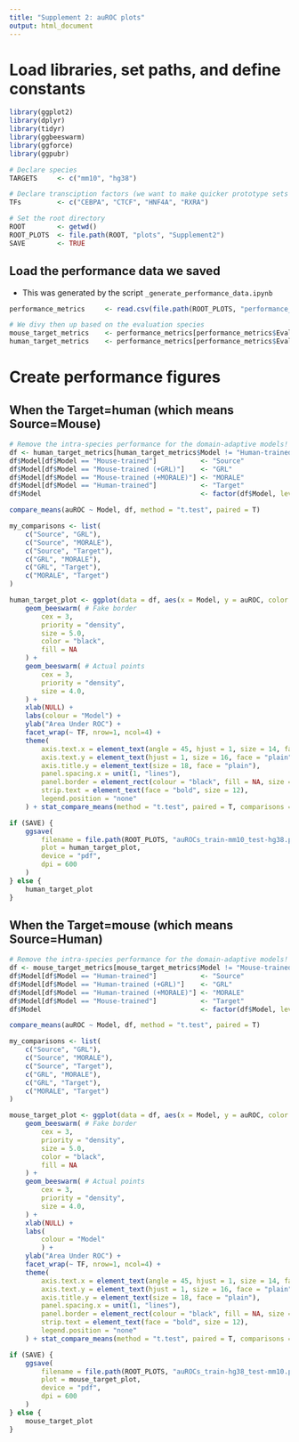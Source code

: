 ```yaml
---
title: "Supplement 2: auROC plots"
output: html_document
---
```


# Load libraries, set paths, and define constants
```r

library(ggplot2)
library(dplyr)
library(tidyr)
library(ggbeeswarm)
library(ggforce)
library(ggpubr)

```
```r

# Declare species
TARGETS     <- c("mm10", "hg38")

# Declare transciption factors (we want to make quicker prototype sets too)
TFs         <- c("CEBPA", "CTCF", "HNF4A", "RXRA")

# Set the root directory
ROOT        <- getwd()
ROOT_PLOTS  <- file.path(ROOT, "plots", "Supplement2")
SAVE        <- TRUE

```
## Load the performance data we saved
- This was generated by the script `_generate_performance_data.ipynb`
```r

performance_metrics     <- read.csv(file.path(ROOT_PLOTS, "performance_data.csv"))

# We divy then up based on the evaluation species
mouse_target_metrics    <- performance_metrics[performance_metrics$Eval == "mm10",]
human_target_metrics    <- performance_metrics[performance_metrics$Eval == "hg38",]

```
# Create performance figures
## When the Target=human (which means Source=Mouse)
```r

# Remove the intra-species performance for the domain-adaptive models!
df <- human_target_metrics[human_target_metrics$Model != "Human-trained (+GRL)" & human_target_metrics$Model != "Human-trained (+MORALE)",]
df$Model[df$Model == "Mouse-trained"]           <- "Source"
df$Model[df$Model == "Mouse-trained (+GRL)"]    <- "GRL"
df$Model[df$Model == "Mouse-trained (+MORALE)"] <- "MORALE"
df$Model[df$Model == "Human-trained"]           <- "Target"
df$Model                                        <- factor(df$Model, levels = c("Source", "GRL", "MORALE", "Target"))

```
```r

compare_means(auROC ~ Model, df, method = "t.test", paired = T)

my_comparisons <- list(
    c("Source", "GRL"),
    c("Source", "MORALE"),
    c("Source", "Target"),
    c("GRL", "MORALE"),
    c("GRL", "Target"),
    c("MORALE", "Target")
)

human_target_plot <- ggplot(data = df, aes(x = Model, y = auROC, color = Model)) +
    geom_beeswarm( # Fake border
        cex = 3,
        priority = "density",
        size = 5.0,
        color = "black",
        fill = NA
    ) +
    geom_beeswarm( # Actual points
        cex = 3,
        priority = "density",
        size = 4.0,
    ) +
    xlab(NULL) +
    labs(colour = "Model") +
    ylab("Area Under ROC") +
    facet_wrap(~ TF, nrow=1, ncol=4) +
    theme(
        axis.text.x = element_text(angle = 45, hjust = 1, size = 14, face = "plain"),
        axis.text.y = element_text(hjust = 1, size = 16, face = "plain"),
        axis.title.y = element_text(size = 18, face = "plain"),
        panel.spacing.x = unit(1, "lines"),
        panel.border = element_rect(colour = "black", fill = NA, size = 1.5),
        strip.text = element_text(face = "bold", size = 12),
        legend.position = "none"
    ) + stat_compare_means(method = "t.test", paired = T, comparisons = my_comparisons)

if (SAVE) {
    ggsave(
        filename = file.path(ROOT_PLOTS, "auROCs_train-mm10_test-hg38.pdf"),
        plot = human_target_plot,
        device = "pdf",
        dpi = 600
    )
} else {
    human_target_plot
}

```
## When the Target=mouse (which means Source=Human)
```r

# Remove the intra-species performance for the domain-adaptive models!
df <- mouse_target_metrics[mouse_target_metrics$Model != "Mouse-trained (+GRL)" & mouse_target_metrics$Model != "Mouse-trained (+MORALE)",]
df$Model[df$Model == "Human-trained"]           <- "Source"
df$Model[df$Model == "Human-trained (+GRL)"]    <- "GRL"
df$Model[df$Model == "Human-trained (+MORALE)"] <- "MORALE"
df$Model[df$Model == "Mouse-trained"]           <- "Target"
df$Model                                        <- factor(df$Model, levels = c("Source", "GRL", "MORALE", "Target"))

```
```r

compare_means(auROC ~ Model, df, method = "t.test", paired = T)

my_comparisons <- list(
    c("Source", "GRL"),
    c("Source", "MORALE"),
    c("Source", "Target"),
    c("GRL", "MORALE"),
    c("GRL", "Target"),
    c("MORALE", "Target")
)

mouse_target_plot <- ggplot(data = df, aes(x = Model, y = auROC, color = Model)) +
    geom_beeswarm( # Fake border
        cex = 3,
        priority = "density",
        size = 5.0,
        color = "black",
        fill = NA
    ) +
    geom_beeswarm( # Actual points
        cex = 3,
        priority = "density",
        size = 4.0,
    ) +
    xlab(NULL) +
    labs(
        colour = "Model"
        ) +
    ylab("Area Under ROC") +
    facet_wrap(~ TF, nrow=1, ncol=4) +
    theme(
        axis.text.x = element_text(angle = 45, hjust = 1, size = 14, face = "plain"),
        axis.text.y = element_text(hjust = 1, size = 16, face = "plain"),
        axis.title.y = element_text(size = 18, face = "plain"),
        panel.spacing.x = unit(1, "lines"),
        panel.border = element_rect(colour = "black", fill = NA, size = 1.5),
        strip.text = element_text(face = "bold", size = 12),
        legend.position = "none"
    ) + stat_compare_means(method = "t.test", paired = T, comparisons = my_comparisons)

if (SAVE) {
    ggsave(
        filename = file.path(ROOT_PLOTS, "auROCs_train-hg38_test-mm10.pdf"),
        plot = mouse_target_plot,
        device = "pdf",
        dpi = 600
    )
} else {
    mouse_target_plot
}

```